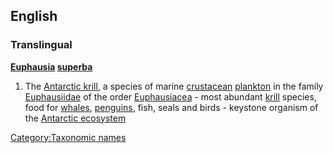 ==English==

===Translingual===
{{wikipedia}}
'''[[Euphausia]] [[superba]]'''

# The [[Antarctic krill]], a species of marine [[crustacean]] [[plankton]] in the family [[Euphausiidae]] of the order [[Euphausiacea]] - most abundant [[krill]] species, food for [[whale]]s, [[penguin]]s, fish, seals and birds - keystone organism of the [[Antarctic ecosystem]]

[[Category:Taxonomic names]]